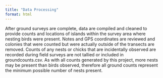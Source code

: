 ```yaml
---
title: "Data Processing"
format: html
---
```


After ground surveys are complete, data are compiled and cleaned to provide counts and locations of islands within the survey area where nesting birds were present. Notes and GPS coordinates are reviewed and colonies that were counted but were actually outside of the transects are removed. Counts of any nests or chicks that are incidentally observed are recorded during field surveys are not tallied or included in groundcounts.csv. As with all counts generated by this project, more nests may be present than birds observed, therefore all ground counts represent the minimum possible number of nests present.
